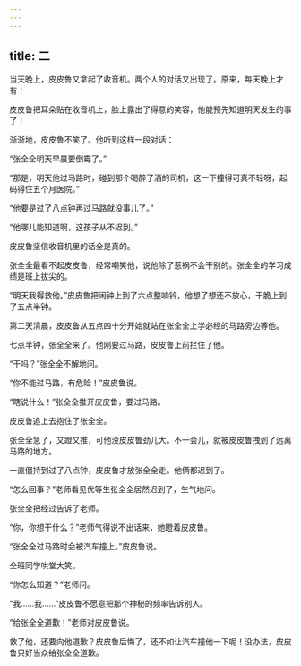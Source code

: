 ```yaml
---
---
---
```

title: 二
---



当天晚上，皮皮鲁又拿起了收音机。两个人的对话又出现了。原来，每天晚上才有！

皮皮鲁把耳朵贴在收音机上，脸上露出了得意的笑容，他能预先知道明天发生的事了！

渐渐地，皮皮鲁不笑了。他听到这样一段对话：

“张全全明天早晨要倒霉了。”

“那是，明天他过马路时，碰到那个喝醉了酒的司机，这一下撞得可真不轻呀，起码得住五个月医院。”

“他要是过了八点钟再过马路就没事儿了。”

“他哪儿能知道啊，这孩子从不迟到。”

皮皮鲁坚信收音机里的话全是真的。

张全全最看不起皮皮鲁，经常嘲笑他，说他除了惹祸不会干别的。张全全的学习成绩是班上拔尖的。

“明天我得救他。”皮皮鲁把闹钟上到了六点整响铃，他想了想还不放心，干脆上到了五点半钟。

第二天清晨，皮皮鲁从五点四十分开始就站在张全全上学必经的马路旁边等他。

七点半钟，张全全来了。他刚要过马路，皮皮鲁上前拦住了他。

“干吗？”张全全不解地问。

“你不能过马路，有危险！”皮皮鲁说。

“瞎说什么！”张全全推开皮皮鲁，要过马路。

皮皮鲁追上去抱住了张全全。

张全全急了，又蹬又推，可他没皮皮鲁劲儿大。不一会儿，就被皮皮鲁拽到了远离马路的地方。

一直僵持到过了八点钟，皮皮鲁才放张全全走。他俩都迟到了。

“怎么回事？”老师看见优等生张全全居然迟到了，生气地问。

张全全把经过告诉了老师。

“你，你想干什么？”老师气得说不出话来，她瞪着皮皮鲁。

“张全全过马路时会被汽车撞上。”皮皮鲁说。

全班同学哄堂大笑。

“你怎么知道？”老师问。

“我……我……”皮皮鲁不愿意把那个神秘的频率告诉别人。

“给张全全道歉！”老师对皮皮鲁说。

救了他，还要向他道歉？皮皮鲁后悔了，还不如让汽车撞他一下呢！没办法，皮皮鲁只好当众给张全全道歉。